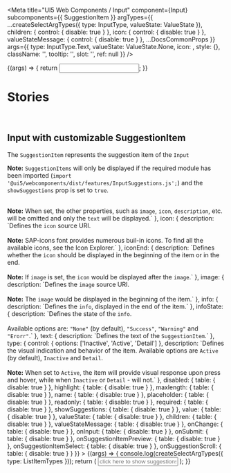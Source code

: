 
<Meta
  title="UI5 Web Components / Input"
  component={Input}
  subcomponents={{ SuggestionItem }}
  argTypes={{
    ...createSelectArgTypes({ type: InputType, valueState: ValueState }),
    children: { control: { disable: true } },
    icon: { control: { disable: true } },
    valueStateMessage: { control: { disable: true } },
    ...DocsCommonProps
  }}
  args={{
    type: InputType.Text,
    valueState: ValueState.None,
    icon: <Icon name="employee" />,
    style: {},
    className: '',
    tooltip: '',
    slot: '',
    ref: null
  }}
/>

<DocsHeader />

<Canvas>
  <Story name="Default">
    {(args) => {
      return <Input {...args} />;
    }}
  </Story>
</Canvas>

<ArgsTable story="." />

<br />

# Stories

<br />

## Input with customizable SuggestionItem

The `SuggestionItem` represents the suggestion item of the `Input`

**Note:** `SuggestionItems` will only be displayed if the required module has been imported (`import '@ui5/webcomponents/dist/features/InputSuggestions.js';`)
and the `showSuggestions` prop is set to `true`.

<Canvas>
  <Story
    name="with SuggestionItem"
    args={{
      description: 'description',
      group: false,
      icon: 'globe',
      iconEnd: false,
      image: '',
      info: 'info',
      infoState: ValueState.None,
      text: 'Customizable SuggestionItem',
      type: ListItemTypes.Active
    }}
    argTypes={{
      description: { description: `Defines the description displayed right under the item text, if such is present.` },
      group: {
        description: `Defines the item to be displayed as a group item. <br><br> <b>Note:</b> When set, the other properties, such as <code>image</code>, <code>icon</code>, <code>description</code>, etc. will be omitted and only the <code>text</code> will be displayed.`
      },
      icon: {
        description: `Defines the <code>icon</code> source URI. <br><br> <b>Note:</b> SAP-icons font provides numerous buil-in icons. To find all the available icons, see the <ui5-link target="_blank" href="https://openui5.hana.ondemand.com/test-resources/sap/m/demokit/iconExplorer/webapp/index.html" class="api-table-content-cell-link">Icon Explorer</ui5-link>.`
      },
      iconEnd: {
        description: `Defines whether the <code>icon</code> should be displayed in the beginning of the item or in the end. <br><br> <b>Note:</b> If <code>image</code> is set, the <code>icon</code> would be displayed after the <code>image</code>.`
      },
      image: {
        description: `Defines the <code>image</code> source URI. <br><br> <b>Note:</b> The <code>image</code> would be displayed in the beginning of the item.`
      },
      info: { description: `Defines the <code>info</code>, displayed in the end of the item.` },
      infoState: {
        description: `Defines the state of the <code>info</code>. <br><br> Available options are: <code>"None"</code> (by default), <code>"Success"</code>, <code>"Warning"</code> and <code>"Erorr"</code>.`
      },
      text: { description: `Defines the text of the <code>SuggestionItem</code>.` },
      type: {
        control: { options: ['Inactive', 'Active', 'Detail'] },
        description: `Defines the visual indication and behavior of the item. Available options are <code>Active</code> (by default), <code>Inactive</code> and <code>Detail</code>. <br><br> <b>Note:</b> When set to <code>Active</code>, the item will provide visual response upon press and hover, while when <code>Inactive</code> or <code>Detail</code> - will not.`
      },
      disabled: { table: { disable: true } },
      highlight: { table: { disable: true } },
      maxlength: { table: { disable: true } },
      name: { table: { disable: true } },
      placeholder: { table: { disable: true } },
      readonly: { table: { disable: true } },
      required: { table: { disable: true } },
      showSuggestions: { table: { disable: true } },
      value: { table: { disable: true } },
      valueState: { table: { disable: true } },
      children: { table: { disable: true } },
      valueStateMessage: { table: { disable: true } },
      onChange: { table: { disable: true } },
      onInput: { table: { disable: true } },
      onSubmit: { table: { disable: true } },
      onSuggestionItemPreview: { table: { disable: true } },
      onSuggestionItemSelect: { table: { disable: true } },
      onSuggestionScroll: { table: { disable: true } }
    }}
  >
    {(args) => {
      console.log(createSelectArgTypes({ type: ListItemTypes }));
      return (
        <Input showSuggestions placeholder="click here to show suggestions" style={{ width: '400px' }}>
          <SuggestionItem {...args} />
          <SuggestionItem icon="globe" text="Argentina" />
          <SuggestionItem icon="globe" text="Iceland" />
          <SuggestionItem icon="globe" text="Moldova" />
        </Input>
      );
    }}
  </Story>
</Canvas>

<ArgsTable story="with SuggestionItem" />
